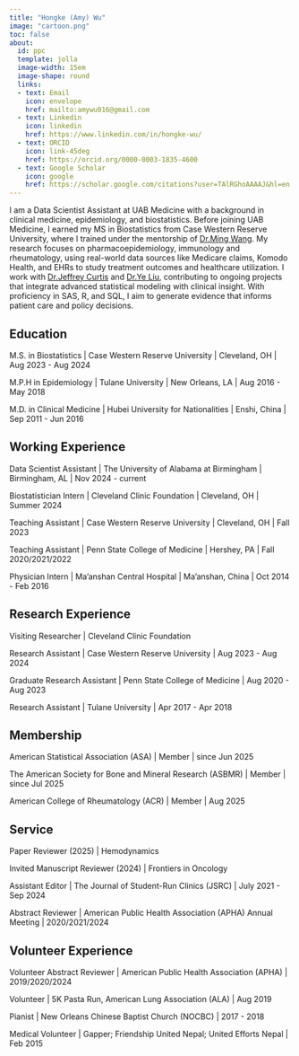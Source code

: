 ---
title: "Hongke (Amy) Wu"
image: "cartoon.png"
toc: false
about:
  id: ppc
  template: jolla
  image-width: 15em
  image-shape: round
  links:
  - text: Email
    icon: envelope
    href: mailto:amywu016@gmail.com
  - text: Linkedin
    icon: linkedin
    href: https://www.linkedin.com/in/hongke-wu/
  - text: ORCID
    icon: link-45deg
    href: https://orcid.org/0000-0003-1835-4600
  - text: Google Scholar
    icon: google
    href: https://scholar.google.com/citations?user=TAlRGhoAAAAJ&hl=en
---

::: {#ppc}

I am a Data Scientist Assistant at UAB Medicine with a background in clinical medicine, epidemiology, and biostatistics. Before joining UAB Medicine, I earned my MS in Biostatistics from Case Western Reserve University, where I trained under the mentorship of [Dr.Ming Wang](https://case.edu/medicine/pqhs/about/people/primary-faculty/ming-wang). My research focuses on pharmacoepidemiology, immunology and rheumatology, using real-world data sources like Medicare claims, Komodo Health, and EHRs to study treatment outcomes and healthcare utilization. I work with [Dr.Jeffrey Curtis](https://www.fastermedicine.org/jeffrey-curtis) and [Dr.Ye Liu](https://www.uab.edu/soph/home/about/people/faculty/liu-ye), contributing to ongoing projects that integrate advanced statistical modeling with clinical insight. With proficiency in SAS, R, and SQL, I aim to generate evidence that informs patient care and policy decisions.

## Education

M.S. in Biostatistics \| Case Western Reserve University \| Cleveland, OH \| Aug 2023 - Aug 2024

M.P.H in Epidemiology \| Tulane University \| New Orleans, LA \| Aug 2016 - May 2018

M.D. in Clinical Medicine \| Hubei University for Nationalities \| Enshi, China \| Sep 2011 - Jun 2016


## Working Experience

Data Scientist Assistant \| The University of Alabama at Birmingham \| Birmingham, AL \| Nov 2024 - current

Biostatistician Intern \| Cleveland Clinic Foundation \| Cleveland, OH \| Summer 2024

Teaching Assistant \| Case Western Reserve University \| Cleveland, OH \| Fall 2023

Teaching Assistant \| Penn State College of Medicine \| Hershey, PA \| Fall 2020/2021/2022

Physician Intern \| Ma'anshan Central Hospital \| Ma'anshan, China \| Oct 2014 - Feb 2016


## Research Experience

Visiting Researcher \| Cleveland Clinic Foundation

Research Assistant \| Case Western Reserve University \| Aug 2023 - Aug 2024

Graduate Research Assistant \| Penn State College of Medicine \| Aug 2020 - Aug 2023

Research Assistant \| Tulane University \| Apr 2017 - Apr 2018


## Membership

American Statistical Association (ASA) \| Member \| since Jun 2025

The American Society for Bone and Mineral Research (ASBMR) \| Member \| since Jul 2025

American College of Rheumatology (ACR) \| Member \| Aug 2025


## Service

Paper Reviewer (2025) \| Hemodynamics

Invited Manuscript Reviewer (2024) \| Frontiers in Oncology

Assistant Editor \| The Journal of Student-Run Clinics (JSRC) \| July 2021 - Sep 2024

Abstract Reviewer \| American Public Health Association (APHA) Annual Meeting \| 2020/2021/2024 


## Volunteer Experience

Volunteer Abstract Reviewer \| American Public Health Association (APHA) \| 2019/2020/2024

Volunteer \| 5K Pasta Run, American Lung Association (ALA) \| Aug 2019

Pianist \| New Orleans Chinese Baptist Church (NOCBC) \| 2017 - 2018

Medical Volunteer \| Gapper; Friendship United Nepal; United Efforts Nepal \| Feb 2015

:::

